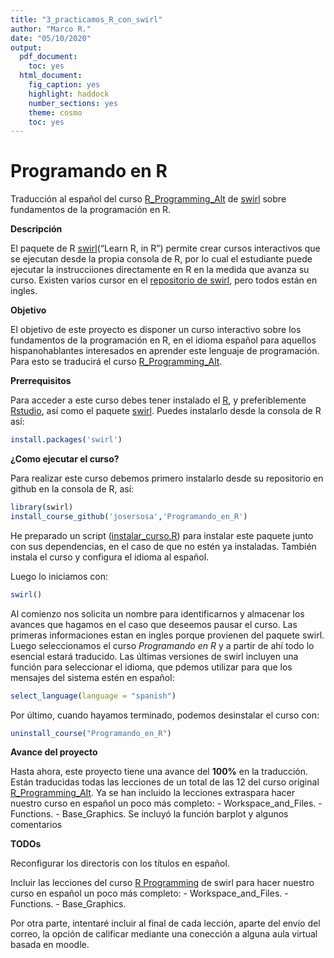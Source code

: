 ```yaml
---
title: "3_practicamos_R_con_swirl"
author: "Marco R."
date: "05/10/2020"
output:
  pdf_document:
    toc: yes
  html_document:
    fig_caption: yes
    highlight: haddock
    number_sections: yes
    theme: cosmo
    toc: yes
---
```


# Programando en R

Traducción al español del curso [R_Programming_Alt](https://github.com/swirldev/swirl_courses/tree/master/R_Programming_Alt) de [swirl](http://swirlstats.com/) sobre fundamentos de la programación en R. 

**Descripción**

El paquete de R [swirl](http://swirlstats.com/)("Learn R, in R") permite crear cursos interactivos que se ejecutan desde la propia consola de R, por lo cual el estudiante puede ejecutar la instrucciiones directamente en R en la medida que avanza su curso. Existen varios cursor en el [repositorio de swirl](https://github.com/swirldev/swirl_courses), pero todos están en ingles.

**Objetivo**

El objetivo de este proyecto es disponer un curso interactivo sobre los fundamentos de la programación en R, en el idioma español para aquellos hispanohablantes interesados en aprender este lenguaje de programación. Para esto se traducirá el curso [R_Programming_Alt](https://github.com/swirldev/swirl_courses/tree/master/R_Programming_Alt).

**Prerrequisitos**

Para acceder a este curso debes tener instalado el [R](https://cran.rstudio.com/), y preferiblemente [Rstudio](https://www.rstudio.com/products/rstudio/download/), así como el paquete [swirl](http://swirlstats.com/). Puedes instalarlo desde la consola de R así:

```r
install.packages('swirl')
```

**¿Como ejecutar el curso?**

Para realizar este curso debemos primero instalarlo desde su repositorio en github en la consola de R, así:

```r
library(swirl)
install_course_github('josersosa','Programando_en_R')
```

He preparado un script ([instalar_curso.R](https://raw.githubusercontent.com/josersosa/Programando_en_R/master/instalar_curso.R)) para instalar este paquete junto con sus dependencias, en el caso de que no estén ya instaladas. También instala el curso y configura el idioma al español. 

Luego lo iniciamos con:

```r
swirl()
```

Al comienzo nos solicita un nombre para identificarnos y almacenar los avances que hagamos en el caso que deseemos pausar el curso. Las primeras informaciones estan en ingles porque provienen del paquete swirl. Luego seleccionamos el curso _Programando en R_ y a partir de ahí todo lo esencial estará traducido. Las últimas versiones de swirl incluyen una función para seleccionar el idioma, que pdemos utilizar para que los mensajes del sistema estén en español:

```r
select_language(language = "spanish")
```

Por último, cuando hayamos terminado, podemos desinstalar el curso con:

```r
uninstall_course("Programando_en_R")
```


**Avance del proyecto**

Hasta ahora, este proyecto tiene una avance del **100%** en la traducción. Están traducidas todas las lecciones de un total de las 12 del curso original [R_Programming_Alt](https://github.com/swirldev/swirl_courses/tree/master/R_Programming_Alt).
Ya se han incluido la lecciones extraspara hacer nuestro curso en español un poco más completo:
- Workspace_and_Files.
- Functions.
- Base_Graphics. Se incluyó la función barplot y algunos comentarios

**TODOs**

Reconfigurar los directoris con los títulos en español.

Incluir las lecciones del curso [R Programming](https://github.com/swirldev/swirl_courses/tree/master/R_Programming) de swirl para hacer nuestro curso en español un poco más completo:
- Workspace_and_Files.
- Functions.
- Base_Graphics.

Por otra parte, intentaré incluir al final de cada lección, aparte del envío del correo, la opción de calificar mediante una conección a alguna aula virtual basada en moodle.
